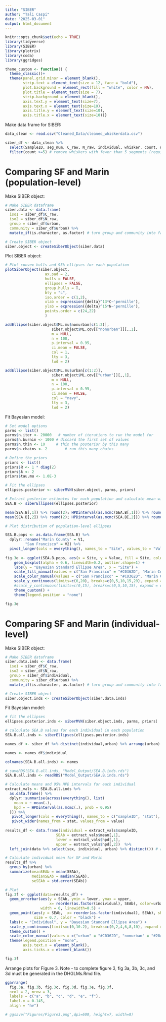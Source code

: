 ```yaml
---
title: "SIBER"
author: "Tali Caspi"
date: "2025-03-01"
output: html_document
---
```


```r
knitr::opts_chunk$set(echo = TRUE)
library(tidyverse)
library(SIBER)
library(plotrix)
library(coda)
library(ggridges)

theme_custom <- function() {
  theme_classic()+
  theme(panel.grid.minor = element_blank(),
        strip.text = element_text(size = 12, face = "bold"),
        plot.background = element_rect(fill = "white", color = NA),
        plot.title = element_text(size = 7),
        strip.background = element_blank(),
        axis.text.y = element_text(size=7),
        axis.text.x = element_text(size=10),
        axis.title.y = element_text(size=10),
        axis.title.x = element_text(size=10))}
```

Make data frame for SIBER:

```r
data_clean <- read.csv("Cleaned_Data/cleaned_whiskerdata.csv")

siber_df <- data_clean %>% 
  select(SampleID, seg_num, C_raw, N_raw, individual, whisker, count, urban, sex) %>% 
  filter(count >=5) # remove whiskers with fewer than 5 segments (required for SIBER)
```

# Comparing SF and Marin (population-level)

Make SIBER object:

```r
# Make SIBER dataframe
siber.data <- data.frame(
  iso1 = siber_df$C_raw,
  iso2 = siber_df$N_raw,
  group = siber_df$urban,
  community = siber_df$urban) %>% 
  mutate_if(is.character, as.factor) # turn group and community into factors

# Create SIBER object
siber.object <- createSiberObject(siber.data)
```

Plot SIBER object:

```r
# Plot convex hulls and 95% ellipses for each population
plotSiberObject(siber.object,
                  ax.pad = 2, 
                  hulls = FALSE, 
                  ellipses = FALSE,
                  group.hulls = T,
                  bty = "L",
                  iso.order = c(1,2),
                  xlab = expression({delta}^13*C~'permille'),
                  ylab = expression({delta}^15*N~'permille'),
                  points.order = c(24,22)
                  )

addEllipse(siber.object$ML.mu$nonurban[c(1:2)],
                     siber.object$ML.cov[["nonurban"]][,,1],
                     m = NULL,
                     n = 100,
                     p.interval = 0.95,
                     ci.mean = FALSE,
                     col = 1,
                     lty = 3,
                     lwd = 2)

addEllipse(siber.object$ML.mu$urban[c(1:2)],
                     siber.object$ML.cov[["urban"]][,,1],
                     m = NULL,
                     n = 100,
                     p.interval = 0.95,
                     ci.mean = FALSE,
                     col = "navy",
                     lty = 3,
                     lwd = 2)
```

Fit Bayesian model:

```r
# Set model options
parms <- list()
parms$n.iter <- 20000   # number of iterations to run the model for
parms$n.burnin <- 1000 # discard the first set of values
parms$n.thin <- 10     # thin the posterior by this many
parms$n.chains <- 2        # run this many chains

# Define the priors
priors <- list()
priors$R <- 1 * diag(2)
priors$k <- 2
priors$tau.mu <- 1.0E-3

# Fit the ellipses
ellipses.posterior <- siberMVN(siber.object, parms, priors)

# Extract posterior estimates for each population and calculate mean with 95% HPD intervals
SEA.B <- siberEllipses(ellipses.posterior)

mean(SEA.B[,1]) %>% round(2); HPDinterval(as.mcmc(SEA.B[,1])) %>% round(2) # nonurban
mean(SEA.B[,2]) %>% round(2); HPDinterval(as.mcmc(SEA.B[,2])) %>% round(2) # urban

# Plot distribution of population-level ellipses

SEA.B.pops <- as.data.frame(SEA.B) %>% 
  dplyr::rename("Marin County" = V1,
         "San Francisco" = V2) %>% 
  pivot_longer(cols = everything(), names_to = "Site", values_to = "Value")
  
fig.3e <- ggplot(SEA.B.pops, aes(x = Site, y = Value, fill = Site, color=Site)) +
    geom_boxplot(alpha = 0.6, linewidth=0.2, outlier.shape=1) +
    labs(y = "Bayesian Standard Ellipse Area", x = "Site") +
    scale_fill_manual(values = c("San Francisco" = "#C0362D", "Marin County" = "#284A45")) +
    scale_color_manual(values = c("San Francisco" = "#C0362D", "Marin County" = "#284A45")) +
    scale_y_continuous(limits=c(0,20), breaks=c(0,5,10,15,20), expand = c(0, 0)) +
    #scale_y_continuous(limits=c(0,15), breaks=c(0,5,10,15), expand = c(0, 0)) +
    theme_custom() +
    theme(legend.position = "none")

fig.3e
```

# Comparing SF and Marin (individual-level)

Make SIBER object:

```r
# Make SIBER dataframe
siber.data.inds <- data.frame(
  iso1 = siber_df$C_raw,
  iso2 = siber_df$N_raw,
  group = siber_df$individual,
  community = siber_df$urban) %>% 
  mutate_if(is.character, as.factor) # turn group and community into factors

# Create SIBER object
siber.object.inds <- createSiberObject(siber.data.inds)
```

Fit Bayesian model:

```r
# fit the ellipses
ellipses.posterior.inds <- siberMVN(siber.object.inds, parms, priors)

# calculate SEA.B values for each individual in each population
SEA.B.all.inds <- siberEllipses(ellipses.posterior.inds)

names_df <- siber_df %>% distinct(individual,urban) %>% arrange(urban)

names <- names_df$individual

colnames(SEA.B.all.inds) <- names

# saveRDS(SEA.B.all.inds, "Model_Output/SEA.B.inds.rds")
SEA.B.all.inds <- readRDS("Model_Output/SEA.B.inds.rds")

# Calculate means and 95% HPD intervals for each individual
extract_vals <- SEA.B.all.inds %>%
  as.data.frame() %>% 
  dplyr::summarise(across(everything(), list(
    mean = ~ mean(.),
    hpd = ~ HPDinterval(as.mcmc(.), prob = 0.95)
  ))) %>% 
   pivot_longer(cols = everything(), names_to = c("sampleID", "stat"), names_sep = "_") %>%
   pivot_wider(names_from = stat, values_from = value)
  
results_df <- data.frame(individual = extract_vals$sampleID,
                       SEAb = extract_vals$mean[,1],
                       lower = extract_vals$hpd[,1],
                       upper = extract_vals$hpd[,2])  %>% 
  left_join(data %>% select(sex, individual, urban) %>% distinct()) # add sex/site info

# Calculate individual mean for SF and Marin
results_df %>% 
  group_by(urban) %>% 
  summarize(meanSEAb = mean(SEAb),
            medianSEAb = median(SEAb),
            seSEAb = std.error(SEAb))

# Plot
fig.3f <- ggplot(data=results_df) +
  geom_errorbar(aes(y = SEAb, ymin = lower, ymax = upper, 
                    x= reorder(as.factor(individual), SEAb), color=urban),
                width = 0, linewidth=0.5) +
  geom_point(aes(y = SEAb,  x= reorder(as.factor(individual), SEAb), shape = sex),
             size = 0.7, color = "black") +
  labs(x = "Individual", y = "Bayesian Standard Ellipse Area") +
  scale_y_continuous(limits=c(0,10.2), breaks=c(0,2,4,6,8,10), expand = c(0, 0)) +
  theme_custom() +
  scale_color_manual(values = c("urban" = "#C0362D", "nonurban" = "#284A45")) +
  theme(legend.position = "none",
        axis.text.x = element_blank(),
        axis.ticks.x = element_blank())

fig.3f
```

Arrange plots for Figure 3. Note - to complete figure 3, fig 3a, 3b, 3c, and 3d must be generated in the DHGLMs.Rmd file.

```r
ggarrange(
  fig.3a, fig.3b, fig.3c, fig.3d, fig.3e, fig.3f,
  ncol = 2, nrow = 3, 
  labels = c("a", "b", "c", "d", "e", "f"),
  label.x = 0.145,
  align = "hv")

# ggsave("Figures/Figure3.png",dpi=600, height=7, width=8)
```




